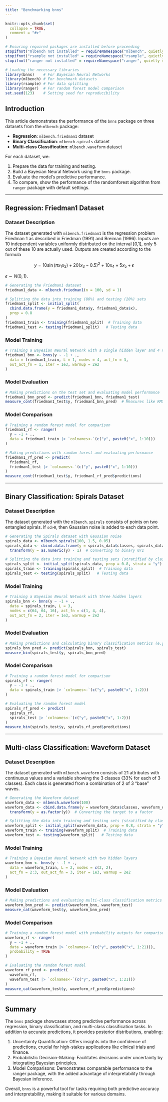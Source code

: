 ```yaml
---
title: "Benchmarking bnns"
---
```


```r
knitr::opts_chunk$set(
  collapse = TRUE,
  comment = "#>"
)
```

```r
# Ensuring required packages are installed before proceeding
stopifnot("mlbench not installed" = requireNamespace("mlbench", quietly = TRUE))
stopifnot("rsample not installed" = requireNamespace("rsample", quietly = TRUE))
stopifnot("ranger not installed" = requireNamespace("ranger", quietly = TRUE))

# Loading the necessary libraries
library(bnns)    # For Bayesian Neural Networks
library(mlbench) # For benchmark datasets
library(rsample) # For data splitting
library(ranger)  # For random forest model comparison
set.seed(123)    # Setting seed for reproducibility
```

## Introduction

This article demonstrates the performance of the `bnns` package on three datasets from the `mlbench` package:  

- **Regression**: `mlbench.friedman1` dataset  
- **Binary Classification**: `mlbench.spirals` dataset  
- **Multi-class Classification**: `mlbench.waveform` dataset  

For each dataset, we:

1. Prepare the data for training and testing.
2. Build a Bayesian Neural Network using the `bnns` package.
3. Evaluate the model's predictive performance.
4. To compare, show the performance of the randomforest algorithm from `ranger` package with default settings.

---

## Regression: Friedman1 Dataset

### Dataset Description
The dataset generated with `mlbench.friedman1` is the regression problem Friedman 1 as described in Friedman (1991) and Breiman (1996). Inputs are 10 independent variables uniformly distributed on the interval [0,1], only 5 out of these 10 are actually used. Outputs are created according to the formula

$$
y = 10 \sin(\pi x_1 x_2) + 20 (x_3 - 0.5)^2 + 10 x_4 + 5 x_5 + \epsilon
$$

$\epsilon \sim N(0, 1).$

```r
# Generating the Friedman1 dataset
friedman1_data <- mlbench.friedman1(n = 100, sd = 1)

# Splitting the data into training (80%) and testing (20%) sets
friedman1_split <- initial_split(
  cbind.data.frame(y = friedman1_data$y, friedman1_data$x),
  prop = 0.8
)
friedman1_train <- training(friedman1_split)  # Training data
friedman1_test <- testing(friedman1_split)   # Testing data
```

### Model Training
```r
# Training a Bayesian Neural Network with a single hidden layer and 4 nodes
friedman1_bnn <- bnns(y ~ -1 + .,
  data = friedman1_train, L = 1, nodes = 4, act_fn = 3,
  out_act_fn = 1, iter = 1e3, warmup = 2e2
)
```

### Model Evaluation
```r
# Making predictions on the test set and evaluating model performance
friedman1_bnn_pred <- predict(friedman1_bnn, friedman1_test)
measure_cont(friedman1_test$y, friedman1_bnn_pred)  # Measures like RMSE, MAE
```

### Model Comparison
```r
# Training a random forest model for comparison
friedman1_rf <- ranger(
  y ~ -1 + .,
  data = friedman1_train |> `colnames<-`(c("y", paste0("x", 1:10)))
)

# Making predictions with random forest and evaluating performance
friedman1_rf_pred <- predict(
  friedman1_rf,
  friedman1_test |> `colnames<-`(c("y", paste0("x", 1:10)))
)
measure_cont(friedman1_test$y, friedman1_rf_pred$predictions)
```

---

## Binary Classification: Spirals  Dataset

### Dataset Description
The dataset generated with the `mlbench.spirals` consists of points on two entangled spirals. If `sd>0`, then Gaussian noise is added to each data point.

```r
# Generating the Spirals dataset with Gaussian noise
spirals_data <- mlbench.spirals(100, 1.5, 0.05)
spirals_data <- cbind.data.frame(y = spirals_data$classes, spirals_data$x) |>
  transform(y = as.numeric(y) - 1)  # Converting to binary 0/1

# Splitting the data into training and testing sets (stratified by class)
spirals_split <- initial_split(spirals_data, prop = 0.8, strata = "y")
spirals_train <- training(spirals_split)  # Training data
spirals_test <- testing(spirals_split)   # Testing data
```

### Model Training
```r
# Training a Bayesian Neural Network with three hidden layers
spirals_bnn <- bnns(y ~ -1 + .,
  data = spirals_train, L = 3,
  nodes = c(64, 64, 16), act_fn = c(1, 4, 4),
  out_act_fn = 2, iter = 1e3, warmup = 2e2
)

```

### Model Evaluation
```r
# Making predictions and calculating binary classification metrics (e.g., AUC)
spirals_bnn_pred <- predict(spirals_bnn, spirals_test)
measure_bin(spirals_test$y, spirals_bnn_pred)
```

### Model Comparison
```r
# Training a random forest model for comparison
spirals_rf <- ranger(
  y ~ -1 + .,
  data = spirals_train |> `colnames<-`(c("y", paste0("x", 1:2)))
)

# Evaluating the random forest model
spirals_rf_pred <- predict(
  spirals_rf,
  spirals_test |> `colnames<-`(c("y", paste0("x", 1:2)))
)
measure_bin(spirals_test$y, spirals_rf_pred$predictions)
```

---

## Multi-class Classification: Waveform Dataset

### Dataset Description
The dataset generated with `mlbench.waveform` consists of 21 attributes with continuous values and a variable showing the 3 classes (33% for each of 3 classes). Each class is generated from a combination of 2 of 3 "base" waves.

```r
# Generating the Waveform dataset
waveform_data <- mlbench.waveform(100)
waveform_data <- cbind.data.frame(y = waveform_data$classes, waveform_data$x) |>
  transform(y = as.factor(y))  # Converting the target to a factor

# Splitting the data into training and testing sets (stratified by class)
waveform_split <- initial_split(waveform_data, prop = 0.8, strata = "y")
waveform_train <- training(waveform_split)  # Training data
waveform_test <- testing(waveform_split)   # Testing data
```

### Model Training
```r
# Training a Bayesian Neural Network with two hidden layers
waveform_bnn <- bnns(y ~ -1 + .,
  data = waveform_train, L = 2, nodes = c(2, 2),
  act_fn = 2:3, out_act_fn = 3, iter = 1e3, warmup = 2e2
)
```

### Model Evaluation
```r
# Making predictions and evaluating multi-class classification metrics
waveform_bnn_pred <- predict(waveform_bnn, waveform_test)
measure_cat(waveform_test$y, waveform_bnn_pred)
```

### Model Comparison
```r
# Training a random forest model with probability outputs for comparison
waveform_rf <- ranger(
  y ~ -1 + .,
  data = waveform_train |> `colnames<-`(c("y", paste0("x", 1:21))),
  probability = TRUE
)

# Evaluating the random forest model
waveform_rf_pred <- predict(
  waveform_rf,
  waveform_test |> `colnames<-`(c("y", paste0("x", 1:21)))
)
measure_cat(waveform_test$y, waveform_rf_pred$predictions)
```

---

## Summary

The `bnns` package showcases strong predictive performance across regression, binary classification, and multi-class classification tasks. In addition to accurate predictions, it provides posterior distributions, enabling:

1. Uncertainty Quantification: Offers insights into the confidence of predictions, crucial for high-stakes applications like clinical trials and finance.
2. Probabilistic Decision-Making: Facilitates decisions under uncertainty by integrating Bayesian principles.
3. Model Comparisons: Demonstrates comparable performance to the ranger package, with the added advantage of interpretability through Bayesian inference.

Overall, `bnns` is a powerful tool for tasks requiring both predictive accuracy and interpretability, making it suitable for various domains.
